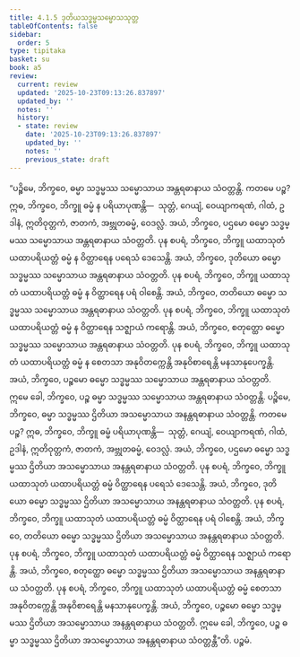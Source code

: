 ```yaml
---
title: 4.1.5 ဒုတိယသဒ္ဓမ္မသမ္မောသသုတ္တ
tableOfContents: false
sidebar:
  order: 5
type: tipitaka
basket: su
book: a5
review:
  current: review
  updated: '2025-10-23T09:13:26.837897'
  updated_by: ''
  notes: ''
  history:
  - state: review
    date: '2025-10-23T09:13:26.837897'
    updated_by: ''
    notes: ''
    previous_state: draft
---
```



<ReviewStatus review={frontmatter.review} showDetails={true} />

<HypothesisAnnotation frontmatter={frontmatter} />

<DynamicBreadcrumb />

<Division number="155" book="a5" e="ch" v="16" p="156">

<Paragraph number="886" book="a5">
“ပဉ္စိမေ, ဘိက္ခဝေ, ဓမ္မာ သဒ္ဓမ္မဿ သမ္မောသာယ အန္တရဓာနာယ သံဝတ္တန္တိ. ကတမေ ပဉ္စ? ဣဓ, ဘိက္ခဝေ, ဘိက္ခူ ဓမ္မံ န ပရိယာပုဏန္တိ—  သုတ္တံ, ဂေယျံ, ဝေယျာကရဏံ, ဂါထံ, ဥဒါနံ, ဣတိဝုတ္တကံ, ဇာတကံ, အဗ္ဘုတဓမ္မံ, ဝေဒလ္လံ. အယံ, ဘိက္ခဝေ, ပဌမော ဓမ္မော သဒ္ဓမ္မဿ သမ္မောသာယ အန္တရဓာနာယ သံဝတ္တတိ.
</Paragraph>

<Paragraph number="887" book="a5">
ပုန စပရံ, ဘိက္ခဝေ, ဘိက္ခူ ယထာသုတံ ယထာပရိယတ္တံ ဓမ္မံ န ဝိတ္ထာရေန ပရေသံ ဒေသေန္တိ. အယံ, ဘိက္ခဝေ, ဒုတိယော ဓမ္မော သဒ္ဓမ္မဿ သမ္မောသာယ အန္တရဓာနာယ သံဝတ္တတိ.
</Paragraph>

<Paragraph number="888" book="a5">
ပုန စပရံ, ဘိက္ခဝေ, ဘိက္ခူ ယထာသုတံ ယထာပရိယတ္တံ ဓမ္မံ န ဝိတ္ထာရေန ပရံ ဝါစေန္တိ. အယံ, ဘိက္ခဝေ, တတိယော ဓမ္မော သဒ္ဓမ္မဿ သမ္မောသာယ အန္တရဓာနာယ သံဝတ္တတိ.
</Paragraph>

<Paragraph number="889" book="a5">
ပုန စပရံ, ဘိက္ခဝေ, ဘိက္ခူ ယထာသုတံ ယထာပရိယတ္တံ ဓမ္မံ န ဝိတ္ထာရေန သဇ္ဈာယံ ကရောန္တိ. အယံ, ဘိက္ခဝေ, စတုတ္ထော ဓမ္မော သဒ္ဓမ္မဿ သမ္မောသာယ အန္တရဓာနာယ သံဝတ္တတိ.
</Paragraph>

<Paragraph number="890" book="a5">
ပုန စပရံ, ဘိက္ခဝေ, ဘိက္ခူ ယထာသုတံ ယထာပရိယတ္တံ ဓမ္မံ န စေတသာ အနုဝိတက္ကေန္တိ အနုဝိစာရေန္တိ မနသာနုပေက္ခန္တိ. အယံ, ဘိက္ခဝေ, ပဉ္စမော ဓမ္မော သဒ္ဓမ္မဿ သမ္မောသာယ အန္တရဓာနာယ သံဝတ္တတိ. ဣမေ ခေါ, ဘိက္ခဝေ, ပဉ္စ ဓမ္မာ သဒ္ဓမ္မဿ သမ္မောသာယ အန္တရဓာနာယ သံဝတ္တန္တိ.
</Paragraph>

<Paragraph number="891" book="a5">
ပဉ္စိမေ, ဘိက္ခဝေ, ဓမ္မာ သဒ္ဓမ္မဿ ဌိတိယာ အသမ္မောသာယ အနန္တရဓာနာယ သံဝတ္တန္တိ. ကတမေ ပဉ္စ? ဣဓ, ဘိက္ခဝေ, ဘိက္ခူ ဓမ္မံ ပရိယာပုဏန္တိ—  သုတ္တံ, ဂေယျံ, ဝေယျာကရဏံ, ဂါထံ, ဥဒါနံ, ဣတိဝုတ္တကံ, ဇာတကံ, အဗ္ဘုတဓမ္မံ, ဝေဒလ္လံ. အယံ, ဘိက္ခဝေ, ပဌမော ဓမ္မော သဒ္ဓမ္မဿ ဌိတိယာ အသမ္မောသာယ အနန္တရဓာနာယ သံဝတ္တတိ.
</Paragraph>

<Paragraph number="892" book="a5">
ပုန စပရံ, ဘိက္ခဝေ, ဘိက္ခူ ယထာသုတံ ယထာပရိယတ္တံ ဓမ္မံ ဝိတ္ထာရေန ပရေသံ ဒေသေန္တိ. အယံ, ဘိက္ခဝေ, ဒုတိယော ဓမ္မော သဒ္ဓမ္မဿ ဌိတိယာ အသမ္မောသာယ အနန္တရဓာနာယ သံဝတ္တတိ.
</Paragraph>

<Paragraph number="893" book="a5">
ပုန စပရံ, ဘိက္ခဝေ, ဘိက္ခူ ယထာသုတံ ယထာပရိယတ္တံ ဓမ္မံ ဝိတ္ထာရေန ပရံ ဝါစေန္တိ. အယံ, ဘိက္ခဝေ, တတိယော ဓမ္မော သဒ္ဓမ္မဿ ဌိတိယာ အသမ္မောသာယ အနန္တရဓာနာယ သံဝတ္တတိ.
</Paragraph>

<Paragraph number="894" book="a5">
ပုန စပရံ, ဘိက္ခဝေ, ဘိက္ခူ ယထာသုတံ ယထာပရိယတ္တံ ဓမ္မံ ဝိတ္ထာရေန သဇ္ဈာယံ ကရောန္တိ. အယံ, ဘိက္ခဝေ, စတုတ္ထော ဓမ္မော သဒ္ဓမ္မဿ ဌိတိယာ အသမ္မောသာယ အနန္တရဓာနာယ သံဝတ္တတိ.
</Paragraph>

<Paragraph number="895" book="a5">
ပုန စပရံ, ဘိက္ခဝေ, ဘိက္ခူ ယထာသုတံ ယထာပရိယတ္တံ ဓမ္မံ စေတသာ အနုဝိတက္ကေန္တိ အနုဝိစာရေန္တိ မနသာနုပေက္ခန္တိ. အယံ, ဘိက္ခဝေ, ပဉ္စမော ဓမ္မော သဒ္ဓမ္မဿ ဌိတိယာ အသမ္မောသာယ အနန္တရဓာနာယ သံဝတ္တတိ. ဣမေ ခေါ, ဘိက္ခဝေ, ပဉ္စ ဓမ္မာ သဒ္ဓမ္မဿ ဌိတိယာ အသမ္မောသာယ အနန္တရဓာနာယ သံဝတ္တန္တီ”တိ.

</Paragraph>
</Division>

<Paragraph number="896" type="center" book="a5">
ပဉ္စမံ.
</Paragraph>
